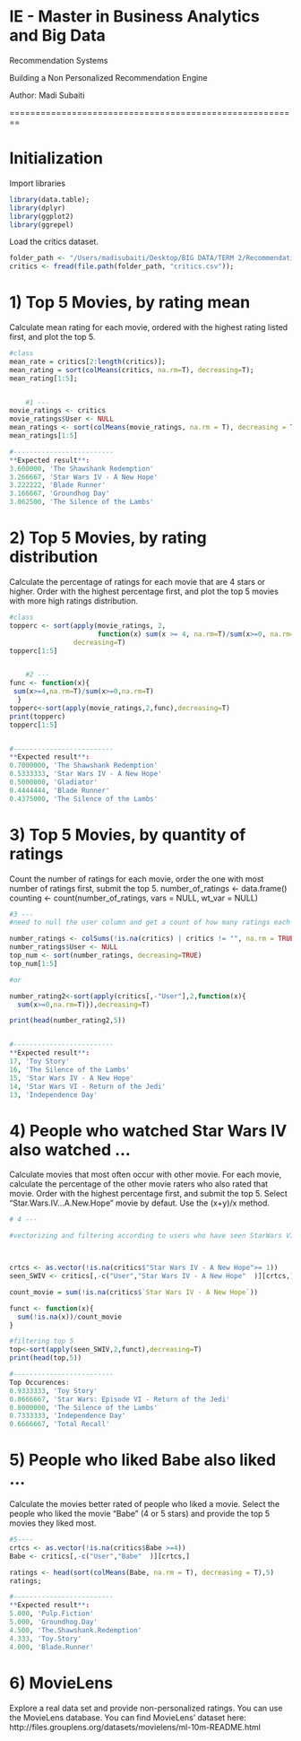 # IE - Master in Business Analytics and Big Data
Recommendation Systems

Building a Non Personalized Recommendation Engine

Author: Madi Subaiti

========================================================

# Initialization

Import libraries

```r
library(data.table);
library(dplyr)
library(ggplot2)
library(ggrepel)
```


Load the critics dataset.

```r
folder_path <- "/Users/madisubaiti/Desktop/BIG DATA/TERM 2/Recommendation Engines/IE-Lab1/Data"
critics <- fread(file.path(folder_path, "critics.csv"));

```


# 1) Top 5 Movies, by rating mean
Calculate mean rating for each movie, ordered with the highest rating listed first, and plot the top 5.

```r
#class
mean_rate = critics[2:length(critics)];
mean_rating = sort(colMeans(critics, na.rm=T), decreasing=T);
mean_rating[1:5];


    #1 --- 
movie_ratings <- critics
movie_ratings$User <- NULL
mean_ratings <- sort(colMeans(movie_ratings, na.rm = T), decreasing = T)
mean_ratings[1:5]

#-------------------------
**Expected result**:
3.600000, 'The Shawshank Redemption'
3.266667, 'Star Wars IV - A New Hope'
3.222222, 'Blade Runner'
3.166667, 'Groundhog Day'
3.062500, 'The Silence of the Lambs'

```

# 2) Top 5 Movies, by rating distribution
Calculate the percentage of ratings for each movie that are 4 stars or higher. Order with the highest percentage first, and plot the top 5 movies with more high ratings distribution.



```r

#class
topperc <- sort(apply(movie_ratings, 2, 
                      function(x) sum(x >= 4, na.rm=T)/sum(x>=0, na.rm=T)),
                decreasing=T)
topperc[1:5]


    #2 --- 
func <- function(x){
 sum(x>=4,na.rm=T)/sum(x>=0,na.rm=T)
  }
topperc<-sort(apply(movie_ratings,2,func),decreasing=T)
print(topperc)
topperc[1:5]


#-------------------------
**Expected result**:
0.7000000, 'The Shawshank Redemption'
0.5333333, 'Star Wars IV - A New Hope'
0.5000000, 'Gladiator'
0.4444444, 'Blade Runner'
0.4375000, 'The Silence of the Lambs'

```


# 3) Top 5 Movies, by quantity of ratings
Count the number of ratings for each movie, order the one with most number of ratings first, submit the top 5.
number_of_ratings <- data.frame()
counting <- count(number_of_ratings, vars = NULL, wt_var = NULL)


```r

#3 --- 
#need to null the user column and get a count of how many ratings each movie has without nulls

number_ratings <- colSums(!is.na(critics) | critics != "", na.rm = TRUE)
number_ratings$User <- NULL
top_num <- sort(number_ratings, decreasing=TRUE)
top_num[1:5]

#or

number_rating2<-sort(apply(critics[,-"User"],2,function(x){
  sum(x>=0,na.rm=T)}),decreasing=T)

print(head(number_rating2,5))


#-------------------------
**Expected result**:
17, 'Toy Story'
16, 'The Silence of the Lambs'
15, 'Star Wars IV - A New Hope'
14, 'Star Wars VI - Return of the Jedi'
13, 'Independence Day'

```

# 4) People who watched Star Wars IV also watched ...
Calculate movies that most often occur with other movie. For each movie, calculate the percentage of the other movie raters who also rated that movie. Order with the highest percentage first, and submit the top 5. Select "Star.Wars.IV...A.New.Hope" movie by defaut. Use the (x+y)/x method.



```r
# 4 ---

#vectorizing and filtering according to users who have seen StarWars VI



crtcs <- as.vector(!is.na(critics$"Star Wars IV - A New Hope">= 1))
seen_SWIV <- critics[,-c("User","Star Wars IV - A New Hope"  )][crtcs,]

count_movie = sum(!is.na(critics$`Star Wars IV - A New Hope`))

funct <- function(x){
  sum(!is.na(x))/count_movie
}

#filtering top 5
top<-sort(apply(seen_SWIV,2,funct),decreasing=T)
print(head(top,5))

#-------------------------
Top Occurences:
0.9333333, 'Toy Story'
0.8666667, 'Star Wars: Episode VI - Return of the Jedi'
0.8000000, 'The Silence of the Lambs'
0.7333333, 'Independence Day'
0.6666667, 'Total Recall'

```

# 5) People who liked Babe also liked ...
Calculate the movies better rated of people who liked a movie. Select the people who liked the movie "Babe" (4 or 5 stars) and provide the top 5 movies they liked most.



```r

#5----
crtcs <- as.vector(!is.na(critics$Babe >=4))
Babe <- critics[,-c("User","Babe"  )][crtcs,]

ratings <- head(sort(colMeans(Babe, na.rm = T), decreasing = T),5)
ratings;

#-------------------------
**Expected result**:
5.000, 'Pulp.Fiction'
5.000, 'Groundhog.Day'
4.500, 'The.Shawshank.Redemption'
4.333, 'Toy.Story'
4.000, 'Blade.Runner'
```


# 6) MovieLens
Explore a real data set and provide non-personalized ratings. You can use the MovieLens database. You can find MovieLens' dataset here: http://files.grouplens.org/datasets/movielens/ml-10m-README.html